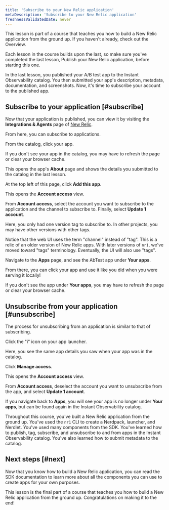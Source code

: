 ```yaml
---
title: 'Subscribe to your New Relic application'
metaDescription: 'Subscribe to your New Relic application'
freshnessValidatedDate: never
---
```



<Callout variant="course">

This lesson is part of a course that teaches you how to build a New Relic application from the ground up. If you haven't already, check out the Overview.

Each lesson in the course builds upon the last, so make sure you've completed the last lesson, Publish your New Relic application, before starting this one.

</Callout>


In the last lesson, you published your A/B test app to the Instant Observability catalog. You then submitted your app's description, metadata, documentation, and screenshots. Now, it's time to subscribe your account to the published app.

## Subscribe to your application [#subscribe]

Now that your application is published, you can view it by visiting the **Integrations & Agents** page of [New Relic](https://one.newrelic.com).

From here, you can subscribe to applications.

<Steps>

<Step>

From the catalog, click your app.

<Callout variant="tip">

If you don't see your app in the catalog, you may have to refresh the page or clear your browser cache.

</Callout>

This opens the app's **About** page and shows the details you submitted to the catalog in the last lesson.

</Step>

<Step>

At the top left of this page, click **Add this app**.

This opens the **Account access** view.

</Step>

<Step>

From **Account access**, select the account you want to subscribe to the application and the channel to subscribe to. Finally, select **Update 1 account**.

Here, you only had one version tag to subscribe to. In other projects, you may have other versions with other tags.

<Callout variant="tip" title="Technical detail">

Notice that the web UI uses the term "channel" instead of "tag". This is a relic of an older version of New Relic apps. With later versions of `nr1`, we've moved toward "tags" terminology. Eventually, the UI will also use "tags".

</Callout>

</Step>

<Step>

Navigate to the **Apps** page, and see the AbTest app under **Your apps**.

From there, you can click your app and use it like you did when you were serving it locally!

<Callout variant="tip">

If you don't see the app under **Your apps**, you may have to refresh the page or clear your browser cache.

</Callout>

</Step>

</Steps>


## Unsubscribe from your application [#unsubscribe]

The process for unsubscribing from an application is similar to that of subscribing.

<Steps>

<Step>

Click the "i" icon on your app launcher.

Here, you see the same app details you saw when your app was in the catalog.

</Step>

<Step>

Click **Manage access**.

This opens the **Account access** view.

</Step>

<Step>

From **Account access**, deselect the account you want to unsubscribe from the app, and select **Update 1 account**.

If you navigate back to **Apps**, you will see your app is no longer under **Your apps**, but can be found again in the Instant Observability catalog.

</Step>

</Steps>

Throughout this course, you've built a New Relic application from the ground up. You've used the `nr1` CLI to create a Nerdpack, launcher, and Nerdlet. You've used many components from the SDK. You've learned how to publish, tag, subscribe, and unsubscribe to and from apps in the Instant Observability catalog. You've also learned how to submit metadata to the catalog.

## Next steps [#next]

Now that you know how to build a New Relic application, you can read the SDK documentation to learn more about all the components you can use to create apps for your own purposes.

<Callout variant="tip">

This lesson is the final part of a course that teaches you how to build a New Relic application from the ground up. Congratulations on making it to the end!

</Callout>